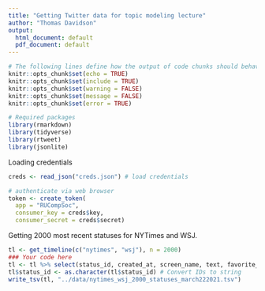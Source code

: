 ```yaml
---
title: "Getting Twitter data for topic modeling lecture"
author: "Thomas Davidson"
output:
  html_document: default
  pdf_document: default
---
```


```r
# The following lines define how the output of code chunks should behave
knitr::opts_chunk$set(echo = TRUE)
knitr::opts_chunk$set(include = TRUE)
knitr::opts_chunk$set(warning = FALSE)
knitr::opts_chunk$set(message = FALSE)
knitr::opts_chunk$set(error = TRUE)

# Required packages
library(rmarkdown)
library(tidyverse)
library(rtweet)
library(jsonlite)
```

Loading credentials
```r
creds <- read_json("creds.json") # load credentials

# authenticate via web browser
token <- create_token( 
  app = "RUCompSoc",
  consumer_key = creds$key,
  consumer_secret = creds$secret)
```

Getting 2000 most recent statuses for NYTimes and WSJ.
```r
tl <- get_timeline(c("nytimes", "wsj"), n = 2000)
### Your code here
tl <- tl %>% select(status_id, created_at, screen_name, text, favorite_count, retweet_count)
tl$status_id <- as.character(tl$status_id) # Convert IDs to string
write_tsv(tl, "../data/nytimes_wsj_2000_statuses_march222021.tsv")
```
